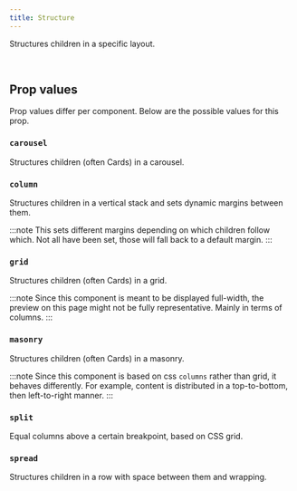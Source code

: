 ```yaml
---
title: Structure
---
```


Structures children in a specific layout.

<br />


## Prop values

Prop values differ per component. Below are the possible values for this prop.

### `carousel`

Structures children (often Cards) in a carousel.

<DecorativeField structure="carousel">
  <DecorativeBox style="min-width: 300px;" />
  <DecorativeBox style="min-width: 300px;" />
  <DecorativeBox style="min-width: 300px;" />
  <DecorativeBox style="min-width: 300px;" />
</DecorativeField>

### `column`

Structures children in a vertical stack and sets dynamic margins between them.

:::note
This sets different margins depending on which children follow which. Not all have been set, those will fall back to a default margin.
:::

<DecorativeField structure="column">
  <DecorativeBox />
  <DecorativeBox />
  <DecorativeBox />
</DecorativeField>

### `grid`

Structures children (often Cards) in a grid.

:::note
Since this component is meant to be displayed full-width, the preview on this page might not be fully representative. Mainly in terms of columns.
:::

<DecorativeField structure="grid">
  <DecorativeBox />
  <DecorativeBox />
  <DecorativeBox />
  <DecorativeBox />
</DecorativeField>

### `masonry`

Structures children (often Cards) in a masonry.

:::note
Since this component is based on css `columns` rather than grid, it behaves differently. For example, content is distributed in a top-to-bottom, then left-to-right manner.
:::

<DecorativeField structure="masonry">
  <DecorativeBox />
  <DecorativeBox />
  <DecorativeBox />
  <DecorativeBox />
  <DecorativeBox />
  <DecorativeBox />
</DecorativeField>

### `split`

Equal columns above a certain breakpoint, based on CSS grid.

<DecorativeField structure="split">
  <DecorativeBox />
  <DecorativeBox />
  <DecorativeBox />
</DecorativeField>

### `spread`

Structures children in a row with space between them and wrapping.

<DecorativeField structure="spread">
  <DecorativeBox />
  <DecorativeBox />
  <DecorativeBox />
  <DecorativeBox />
</DecorativeField>
